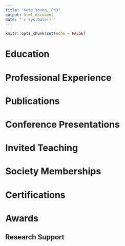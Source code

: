```yaml
---
title: "Kate Young, PhD"
output: html_document
date: "`r Sys.Date()`"
---
```


```r
knitr::opts_chunk$set(echo = FALSE)
```

# Education

# Professional Experience

# Publications

# Conference Presentations

# Invited Teaching

# Society Memberships

# Certifications

# Awards

## Research Support

